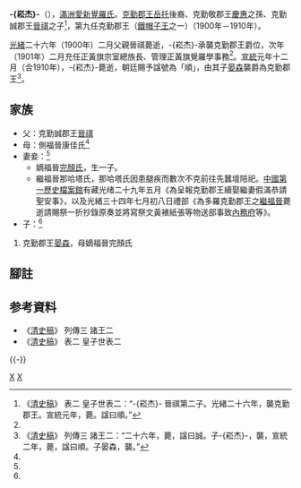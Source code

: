 {{Manchu name|[[爱新觉罗氏|爱新觉罗]]}}
'''-{崧杰}-'''（{{Bd|1879年|6月30日（光緒五年五月十一）<ref name=ax>《[[愛新覺羅宗譜|愛新覺羅宗譜]]》乙冊，3166－3167頁。</ref>|1910年|2月8日（宣統元年十二月二十九）}}），[[滿洲|滿洲]][[愛新覺羅氏|愛新覺羅氏]]。[[克勤郡王|克勤郡王]][[岳托|岳托]]後裔、克勤敬郡王[[慶惠|慶惠]]之孫、克勤誠郡王[[晉祺|晉祺]]之子<ref>《[[清史稿|清史稿]]》 表二 皇子世表二：“-{崧杰}- 晉祺第二子。光緒二十六年，襲克勤郡王。宣統元年，薨。諡曰順。”</ref>，第九任克勤郡王（[[鐵帽子王|鐵帽子王]]之一）（1900年－1910年）。

[[光緒|光緒]]二十六年（1900年）二月父親晉祺薨逝，-{崧杰}-承襲克勤郡王爵位，次年（1901年）二月充任正黃旗宗室總族長、管理正黃旗覺羅學事務<ref name=ax/>。[[宣統|宣統]]元年十二月（合1910年），-{崧杰}-薨逝，朝廷賜予諡號為「順」，由其子[[晏森|晏森]]襲爵為克勤郡王<ref>《[[清史稿|清史稿]]》 列傳三 諸王二：“二十六年，薨，諡曰誠。子-{崧杰}-，襲，宣統二年，薨，諡曰順。子晏森，襲。”</ref>{{Notetag|《清史稿》誤記薨逝時間。}}。

==家族==
*父：克勤誠郡王[[晉祺|晉祺]]
*母：側福晉康佳氏<ref name=ax/>
*妻妾：<ref name=ax/>
**嫡福晉[[完顏氏|完顏氏]]，生一子。
**繼福晉那哈塔氏，那哈塔氏因患腿疾而數次不克前往先蠶壇陪祀。[[中國第一歷史檔案館|中國第一歷史檔案館]]有藏光绪二十九年五月《為呈報克勤郡王續娶繼妻假滿恭請聖安事》，以及光緒三十四年七月初八日禮部《為多羅克勤郡王之[[福晉|繼福晉]]薨逝請賜祭一折抄錄原奏並將寫祭文黃裱紙張等物送部事致[[內務府|內務府]]等》。
*子：<ref name=ax/>
#克勤郡王[[晏森|晏森]]，母嫡福晉完顏氏

==腳註==
{{noteFoot}}

== 参考資料 ==
{{reflist}}
* 《[[清史稿|清史稿]]》 列傳三 諸王二
* 《[[清史稿|清史稿]]》 表二 皇子世表二

{{-}}
{{start box}}
{{s-hou|克勤郡王世系|1879年|6月30日|1910年|2月8日|清太祖世系}}
{{s-roy}}
{{s-before|父親克勤誠郡王[[晉祺|晉祺]]}}
{{s-title|[[克勤郡王|克勤郡王]]|1900年－1910年}}
{{s-after|子克勤郡王[[晏森|晏森]]}}
{{end box}}

[[Category:愛新覺羅氏|X]]
[[Category:克勤郡王|X]]

{{清朝人物小作品}}